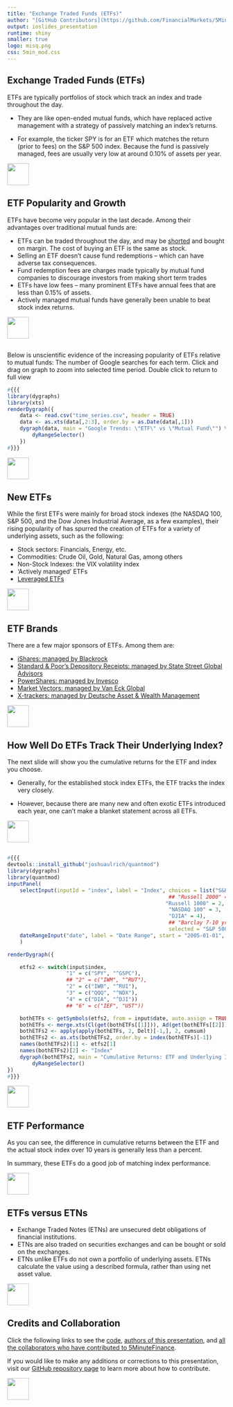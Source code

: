 ```yaml
---
title: "Exchange Traded Funds (ETFs)"
author: "[GitHub Contributors](https://github.com/FinancialMarkets/5MinuteFinance/graphs/contributors)"
output: ioslides_presentation
runtime: shiny
smaller: true
logo: misq.png
css: 5min_mod.css
---
```


## Exchange Traded Funds (ETFs)

ETFs are typically portfolios of stock which track an index and trade throughout the day.

-  They are like open-ended mutual funds, which have replaced active management with a strategy of passively matching an index's returns.

-  For example, the ticker SPY is for an ETF which matches the return (prior to fees) on the S&P 500 index. Because the fund is passively managed, fees are usually very low at around 0.10% of assets per year.

<div class="MIfooter"><img src="mi.png" style="height:50px;"></div> 

## ETF Popularity and Growth

ETFs have become very popular in the last decade.  Among their advantages over traditional mutual funds are:

-  ETFs can be traded throughout the day, and may be [shorted](http://www.5minutefinance.org/concepts/short-selling-stock) and bought on margin.  The cost of buying an ETF is the same as stock.
-  Selling an ETF doesn't cause fund redemptions -- which can have adverse tax consequences.
  + Fund redemption fees are charges made typically by mutual fund companies to discourage investors from making short term trades
-  ETFs have low fees -- many prominent ETFs have annual fees that are less than 0.15% of assets.
-  Actively managed mutual funds have generally been unable to beat stock index returns.   

<div class="MIfooter"><img src="mi.png" style="height:50px;"></div> 

<!---There are many proposed reasons for this, however most agree it is due to low ETF fees, coupled with an inability of active mutual funds to beat index returns. -->

<!---
<script type="text/javascript" src="//www.google.com/trends/embed.js?hl=en-US&q=ETF,+Mutual+Fund&cmpt=q&tz=Etc/GMT%2B4&tz=Etc/GMT%2B4&content=1&cid=TIMESERIES_GRAPH_0&export=5&w=300&h=130">
</script>
-->

##

Below is unscientific evidence of the increasing popularity of ETFs relative to mutual funds:  The number of Google searches for each term.  Click and drag on graph to zoom into selected time period. Double click to return to full view


```r
#{{{
library(dygraphs)
library(xts)
renderDygraph({
    data <- read.csv("time_series.csv", header = TRUE)
    data <- as.xts(data[,2:3], order.by = as.Date(data[,1]))
    dygraph(data, main = "Google Trends: \"ETF\" vs \"Mutual Fund\"") %>%
        dyRangeSelector()
    })
#}}}
```

<div class="MIfooter"><img src="mi.png" style="height:50px;"></div> 

## New ETFs

While the first ETFs were mainly for broad stock indexes (the NASDAQ 100, S&P 500, and the Dow Jones Industrial Average, as a few examples), their rising popularity of has spurred the creation of ETFs for a variety of underlying assets, such as the following:

-  Stock sectors: Financials, Energy, etc. 
-  Commodities: Crude Oil, Gold, Natural Gas, among others
-  Non-Stock Indexes: the VIX volatility index
-  'Actively managed' ETFs
-  [Leveraged ETFs](http://www.5minutefinance.org/concepts/leveraged-exchange-traded-funds)

<div class="MIfooter"><img src="mi.png" style="height:50px;"></div> 

## ETF Brands

There are a few major sponsors of ETFs.  Among them are:

-  [iShares: managed by Blackrock](www.ishares.com/)
-  [Standard & Poor's Depository Receipts: managed by State Street Global Advisors](https://www.spdrs.com/)
-  [PowerShares: managed by Invesco](http://www.invescopowershares.com/)
-  [Market Vectors: managed by Van Eck Global](www.vaneck.com/market-vectors/equity-etfs/)
-  [X-trackers: managed by Deutsche Asset & Wealth Management](www.etf.deutscheawm.com/)

<div class="MIfooter"><img src="mi.png" style="height:50px;"></div> 

##  How Well Do ETFs Track Their Underlying Index?

The next slide will show you the cumulative returns for the ETF and index you choose.

-  Generally, for the established stock index ETFs, the ETF tracks the index very closely.

-  However, because there are many new and often exotic ETFs introduced each year, one can't make a blanket statement across all ETFs.

<div class="MIfooter"><img src="mi.png" style="height:50px;"></div> 

##

```r
#{{{
devtools::install_github("joshuaulrich/quantmod")
library(dygraphs)
library(quantmod)
inputPanel(
    selectInput(inputId = "index", label = "Index", choices = list("S&P 500" = 1,
                                                    ## "Russell 2000" = 2,
                                                   "Russell 1000" = 2,
                                                    "NASDAQ 100" = 3,
                                                    "DJIA" = 4),
                                                    ## "Barclay 7-10 yr. Treas." = 6),
                                                    selected = "S&P 500"),
    dateRangeInput("date", label = "Date Range", start = "2005-01-01", end = Sys.Date())
    )

renderDygraph({

    etfs2 <- switch(input$index,
                   "1" = c("SPY", "^GSPC"),
                   ## "2" = c("IWM", "^RUT"),
                   "2" = c("IWB", "^RUI"),
                   "3" = c("QQQ", "^NDX"),
                   "4" = c("DIA", "^DJI"))
                   ## "6" = c("IEF", "UST"))

    bothETFs <- getSymbols(etfs2, from = input$date, auto.assign = TRUE)
    bothETFs <- merge.xts(Cl(get(bothETFs[[1]])), Ad(get(bothETFs[[2]])), join = "inner")
    bothETFs2 <- apply(apply(bothETFs, 2, Delt)[-1,], 2, cumsum)
    bothETFs2 <- as.xts(bothETFs2, order.by = index(bothETFs)[-1])
    names(bothETFs2)[1] <- etfs2[1]
    names(bothETFs2)[2] <- "Index"
    dygraph(bothETFs2, main = "Cumulative Returns: ETF and Underlying Index") %>%
        dyRangeSelector()
})
#}}}
```

<div class="MIfooter"><img src="mi.png" style="height:50px;"></div> 

## ETF Performance

As you can see, the difference in cumulative returns between the ETF and the actual stock index over 10 years is generally less than a percent.

In summary, these ETFs do a good job of matching index performance.

<div class="MIfooter"><img src="mi.png" style="height:50px;"></div> 

## ETFs versus ETNs

-  Exchange Traded Notes (ETNs) are unsecured debt obligations of financial institutions.
-  ETNs are also traded on securities exchanges and can be bought or sold on the exchanges.
-  ETNs unlike ETFs do not own a portfolio of underlying assets. ETNs calculate the value using a described formula, rather than using net asset value.

<div class="MIfooter"><img src="mi.png" style="height:50px;"></div> 

## Credits and Collaboration

Click the following links to see the [code](https://github.com/FinancialMarkets/5MinuteFinance/blob/master/Equity/ETFs/ETFs.Rmd), [authors of this presentation](https://github.com/FinancialMarkets/5MinuteFinance/blame/master/Equity/ETFs/ETFs.Rmd), and [all the collaborators who have contributed to 5MinuteFinance](https://github.com/FinancialMarkets/5MinuteFinance/graphs/contributors).

If you would like to make any additions or corrections to this presentation, visit our [GitHub repository page](https://github.com/FinancialMarkets/5MinuteFinance#how-to-contribute) to learn more about how to contribute.

<div class="MIfooter"><img src="mi.png" style="height:50px;"></div> 
